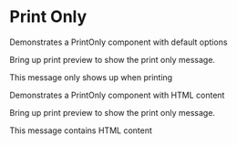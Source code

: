 

<Meta title="core|Components/Print Only" component={PrintOnly}/>

# Print Only

Demonstrates a PrintOnly component with default options

<Preview>
  <Story name="default">
    <div>
      <p>Bring up print preview to show the print only message.</p>
      <PrintOnly>This message only shows up when printing</PrintOnly>
    </div>    
  </Story>
</Preview>

Demonstrates a PrintOnly component with HTML content

<Preview>
  <Story name="with HTML content">
    <div>
      <p>Bring up print preview to show the print only message.</p>
      <PrintOnly>
        <div>
          This message contains <span style={{ color: 'red' }}>HTML content</span>
        </div>
      </PrintOnly>
    </div>    
  </Story>
</Preview>